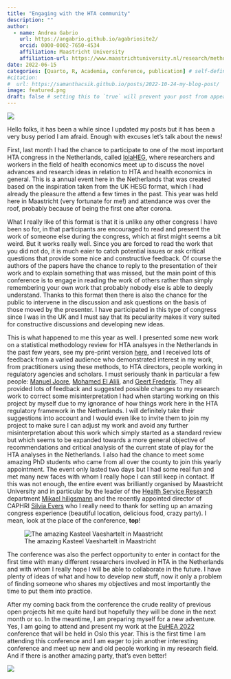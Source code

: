 ```yaml
---
title: "Engaging with the HTA community"
description: ""
author:
  - name: Andrea Gabrio
    url: https://angabrio.github.io/agabriosite2/
    orcid: 0000-0002-7650-4534
    affiliation: Maastricht University
    affiliation-url: https://www.maastrichtuniversity.nl/research/methodology-and-statistics
date: 2022-06-15
categories: [Quarto, R, Academia, conference, publication] # self-defined categories
#citation: 
#  url: https://samanthacsik.github.io/posts/2022-10-24-my-blog-post/ 
image: featured.png
draft: false # setting this to `true` will prevent your post from appearing on your listing page until you're ready!
---
```


![](featured.png){fig-align="center"}

Hello folks, it has been a while since I updated my posts but it has been a very busy period I am afraid. Enough with excuses let's talk about the news! 

First, last month I had the chance to participate to one of the most important HTA congress in the Netherlands, called [lolaHEG](https://gezondheidseconomie.org/lola-hesg/), where researchers and workers in the field of health economics meet up to discuss the novel advances and research ideas
in relation to HTA and health economics in general. This is a annual event here in the Netherlands that was created based on the inspiration taken from the UK HESG format, which I had already the pleasure the attend a few times in the past. This year was held here in Maastricht (very fortunate for me!) and attendance was over the roof, probably because of being the first one after corona. 

What I really like of this format is that it is unlike any other congress I have been so for, in that participants are encouraged to read and present the work of someone else during the congress, which at first might seems a bit weird. But it works really well. Since you are forced to read the work that you did not do, it is much eaier to catch potential issues or ask critical questions that provide some nice and constructive feedback. Of course the authors of the papers have the chance to reply to the presentation of their work and to explain something that was missed, but the main point of this conference is to engage in reading the work of others rather than simply remembering your own work that probably nobody else is able to deeply understand. Thanks to this format then there is also the chance for the public to intervene in the 
discussion and ask questions on the basis of those moved by the presenter. I have participated in this type of congress since I was in the UK and I must say that
its peculiarity makes it very suited for constructive discussions and developing new ideas. 

This is what happened to me this year as well. I presented some new work on a statistical methodology review for HTA analsyes in the Netherlands in the past few years, see my pre-print version [here](https://arxiv.org/pdf/2203.15707.pdf),
and I received lots of feedback from a varied audience who demonstrated interest in my work, from practitioners using these methods, to HTA directors, people working in regulatory agencies and scholars. I must seriously thank in particular a few 
people: [Manuel Joore](https://www.maastrichtuniversity.nl/news/manuela-joore-hoofd-kemta), [Mohamed El Alili](https://research.vu.nl/en/persons/mohamed-el-alili), and [Geert Frederix](https://www.umcutrecht.nl/en/research/researchers/frederix-geert-gwj). They all provided lots of feedback and suggested possible changes to my research work to correct some misinterpretation I had when starting working on this project by myself due to my ignorance of how things work here in the HTA regulatory framework in the Netherlands. I will definitely take their suggestions into account and I would even like to invite them to join my project to make sure I can adjust my work and avoid any further misinterpretation about this work which simply started as a standard review but which seems to be expanded towards a more general objective of recommendations and critical analysis of the current state of play for the HTA analyses in the Netherlands. I also had the chance to meet some amazing PhD students who came from all over the county to join this yearly appointment. The event only lasted two days but I had some real fun and met many new faces with whom I really hope I can still keep in contact. If this was not enough, the entire event was brilliantly organised by Maastricht University and in particular by the leader of the [Health Service Research](https://www.maastrichtuniversity.nl/research/health-services-research) department [Mikael hiligsmann](https://cris.maastrichtuniversity.nl/en/persons/micka%C3%ABl-hiligsmann) and the recently appointed director of CAPHRI [Silvia Evers](https://www.maastrichtuniversity.nl/s.evers) who I really need to thank for setting up an amazing congress experience (beautiful location, delicious food, crazy party). I mean, look at the place of the conference, **top**!

![The amazing Kasteel Vaeshartelt in Maastricht](Kasteel_VH.jpg){fig-align="center"}

The conference was also the perfect opportunity to enter in contact for the first time with many different researchers involved in HTA in the Netherlands and with whom I really hope I will be able to collaborate in the future. I have plenty of ideas of what and how to develop new stuff, now it only a problem of finding someone who shares my objectives and most importantly the time to put them into practice.

After my coming back from the conference the crude reality of previous open projects hit me quite hard but hopefully they will be done in the next month or so. In the meantime, I am preparing myself for a new adventure. Yes, I am going to attend and present my work at the [EuHEA 2022](https://www.euhea.eu/welcome_conference_2022.html) conference that will be held in Oslo this year. This is the first time I am attending this conference and I am eager to join another interesting conference and meet up new and old people working in my research field. And if there is another amazing party, that's even better!   

![](https://i.gifer.com/UPTO.gif){fig-align="center"}
